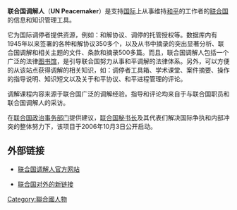 '''联合国调解人'''（'''UN Peacemaker'''）是支持[[国际|国际]]上从事维持[[和平|和平]]的工作者的[[联合国|联合国]]的信息和知识管理工具。

它为国际调停者提供资源，例如：和解协议、调停的托管授权等。数据库内有1945年以来签署的各种和解协议350多个，以及从书中摘录的突出显著分析、联合国调解和相关主题的文件、条款和摘录500多篇。而且，联合国调解人包括一个广泛的法律[[图书馆|图书馆]]，是引导联合国努力从事和平调解的法律体系。另外，可以方便的从该站点获得调解的相关知识，如：调停者工具箱、学术课堂、案件摘要、操作的指导说明、知识短文以及关于和平协议、和平进程管理的评论。

调解课程内容来源于联合国广泛的调解经验。指导和评论均来自于与联合国职员和联合国调解人的采访。

在[[联合国政治事务部门|联合国政治事务部门]]提供建议，[[联合国秘书长|联合国秘书长]]及其代表们解决国际争执和内部冲突的整体努力下，该项目于2006年10月3日公开启动。

== 外部链接 ==
* {{en}}[https://web.archive.org/web/20121126103015/http://peacemaker.unlb.org/ 联合国调解人官方网站]
* {{en}}[http://www.un.org/Depts/dpa/peacemaker.html 联合国对外的新链接] {{Wayback|url=http://www.un.org/Depts/dpa/peacemaker.html |date=20070302025313 }}
{{联合国小作品}}

[[Category:聯合國人物|Category:聯合國人物]]